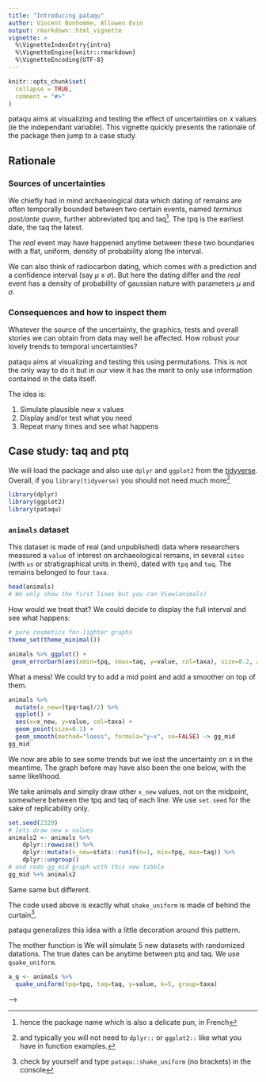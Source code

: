 ```yaml
---
title: "Introducing pataqu"
author: Vincent Bonhomme, Allowen Evin
output: rmarkdown::html_vignette
vignette: >
  %\VignetteIndexEntry{intro}
  %\VignetteEngine{knitr::rmarkdown}
  %\VignetteEncoding{UTF-8}
---
```


```r
knitr::opts_chunk$set(
  collapse = TRUE,
  comment = "#>"
)
```

pataqu aims at visualizing and testing the effect of uncertainties on x values (ie the independant variable). This vignette quickly presents the rationale of the package then jump to a case study.

## Rationale

### Sources of uncertainties
We chiefly had in mind archaeological data which dating of remains are often temporally bounded between two certain events, named _terminus post/ante quem_, further abbreviated tpq and taq^[hence the package name which is also a delicate pun, in French]. The tpq is the earliest date, the taq the latest.

The _real_ event may have happened anytime between these two boundaries with a flat, uniform, density of probability along the interval.

We can also think of radiocarbon dating, which comes with a prediction and a confidence interval (say $\mu ± \sigma$). But here the dating differ and the _real_ event has a  density of probability of gaussian nature with parameters $\mu$ and $\sigma$.

### Consequences and how to inspect them
Whatever the source of the uncertainty, the graphics, tests and overall stories we can obtain from data may well be affected. How robust your lovely trends to temporal uncertainties?

pataqu aims at visualizing and testing this using permutations. This is not the only way to do it but in our view it has the merit to only use information contained in the data itself.

The idea is:

1. Simulate plausible new x values
2. Display and/or test what you need
3. Repeat many times and see what happens

## Case study: taq and ptq

We will load the package and also use `dplyr` and `ggplot2` from the [tidyverse](tidyverse.org/). Overall, if you `library(tidyverse)` you should not need much more^[and typically you will not need to `dplyr::` or `ggplot2::` like what you have in function examples.]

```r
library(dplyr)
library(ggplot2)
library(pataqu)
```

### `animals` dataset

This dataset is made of real (and unpublished) data where researchers measured a `value` of interest on archaeological remains, in several `sites` (with `us` or stratigraphical units in them), dated with `tpq` and `taq`. The remains belonged to four `taxa`.

```r
head(animals)
# We only show the first lines but you can View(animals)
```
How would we treat that? We could decide to display the full interval and see what happens:

```r
# pure cosmetics for lighter graphs
theme_set(theme_minimal())

animals %>% ggplot() +
 geom_errorbarh(aes(xmin=tpq, xmax=taq, y=value, col=taxa), size=0.2, alpha=0.5)
```

What a mess! We could try to add a mid point and add a smoother on top of them.

```r
animals %>% 
  mutate(x_new=(tpq+taq)/2) %>% 
  ggplot() +
  aes(x=x_new, y=value, col=taxa) +
  geom_point(size=0.1) +
  geom_smooth(method="loess", formula="y~x", se=FALSE) -> gg_mid
gg_mid
```
We now are able to see some trends but we lost the uncertainty on x in the meantime.
The graph before may have also been the one below, with the same likelihood.

We take animals and simply draw other `x_new` values, not on the midpoint, somewhere between the tpq and taq of each line. We use `set.seed` for the sake of replicability only.

```r
set.seed(2329)
# lets draw new x values
animals2 <- animals %>%
    dplyr::rowwise() %>%
    dplyr::mutate(x_new=stats::runif(n=1, min=tpq, max=taq)) %>%
    dplyr::ungroup()
# and redo gg_mid graph with this new tibble
gg_mid %+% animals2
```

Same same but different.

The code used above is exactly what `shake_uniform` is made of behind the curtain^[check by yourself and type `pataqu::shake_uniform` (no brackets) in the console].

pataqu generalizes this idea with a little decoration around this pattern.

The mother function is
We will simulate 5 new datasets with randomized datations. The true dates can be anytime between ptq and taq. We use `quake_uniform`.
```r
a_q <- animals %>% 
  quake_uniform(tpq=tpq, taq=taq, y=value, k=5, group=taxa)
```
<!-- <!-- -->
<!-- Let's have a look to the results: -->
<!-- ```{r} -->
<!-- a_q -->
<!-- # spaghetti(a_q) -->
<!-- ``` -->
<!-- One can now test _globally_ when patterns between taxa differ: -->

<!-- ```{r} -->
<!-- res_global <- a_q %>% synchrony() -->
<!-- res_global %>% filter(p<1e-4) -->
<!-- ``` -->

<!-- But also test for pairwise differences: -->
<!-- ```{r} -->
<!-- res <- a_q %>% synchrony_pw() -->
<!-- head(res) -->
<!-- ``` -->

<!-- And we can also check only those that differ: -->

<!-- ```{r} -->
<!--  res %>% filter(p<0.0001) -->
<!-- ``` -->

<!-- --> -->

